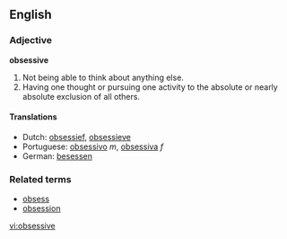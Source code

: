 ==English==

===Adjective===
'''obsessive'''
# Not being able to think about anything else.
# Having one thought or pursuing one activity to the absolute or nearly absolute exclusion of all others.

====Translations====
{{top}}
*Dutch: [[obsessief]], [[obsessieve]]
*Portuguese: [[obsessivo]] ''m'', [[obsessiva]] ''f''
*German: [[besessen]]
{{mid}}
{{bottom}}

===Related terms===
*[[obsess]]
*[[obsession]]

[[vi:obsessive]]
